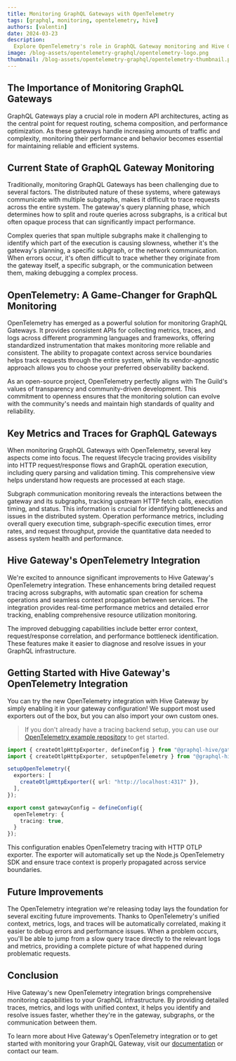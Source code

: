 ```yaml
---
title: Monitoring GraphQL Gateways with OpenTelemetry
tags: [graphql, monitoring, opentelemetry, hive]
authors: [valentin]
date: 2024-03-23
description:
  Explore OpenTelemetry's role in GraphQL Gateway monitoring and Hive Gateway's latest improvements.
image: /blog-assets/opentelemetry-graphql/opentelemetry-logo.png
thumbnail: /blog-assets/opentelemetry-graphql/opentelemetry-thumbnail.png
---
```


## The Importance of Monitoring GraphQL Gateways

GraphQL Gateways play a crucial role in modern API architectures, acting as the central point for
request routing, schema composition, and performance optimization. As these gateways handle
increasing amounts of traffic and complexity, monitoring their performance and behavior becomes
essential for maintaining reliable and efficient systems.

## Current State of GraphQL Gateway Monitoring

Traditionally, monitoring GraphQL Gateways has been challenging due to several factors. The
distributed nature of these systems, where gateways communicate with multiple subgraphs, makes it
difficult to trace requests across the entire system. The gateway's query planning phase, which
determines how to split and route queries across subgraphs, is a critical but often opaque process
that can significantly impact performance.

Complex queries that span multiple subgraphs make it challenging to identify which part of the
execution is causing slowness, whether it's the gateway's planning, a specific subgraph, or the
network communication. When errors occur, it's often difficult to trace whether they originate from
the gateway itself, a specific subgraph, or the communication between them, making debugging a
complex process.

## OpenTelemetry: A Game-Changer for GraphQL Monitoring

OpenTelemetry has emerged as a powerful solution for monitoring GraphQL Gateways. It provides
consistent APIs for collecting metrics, traces, and logs across different programming languages and
frameworks, offering standardized instrumentation that makes monitoring more reliable and
consistent. The ability to propagate context across service boundaries helps track requests through
the entire system, while its vendor-agnostic approach allows you to choose your preferred
observability backend.

As an open-source project, OpenTelemetry perfectly aligns with The Guild's values of transparency
and community-driven development. This commitment to openness ensures that the monitoring solution
can evolve with the community's needs and maintain high standards of quality and reliability.

## Key Metrics and Traces for GraphQL Gateways

When monitoring GraphQL Gateways with OpenTelemetry, several key aspects come into focus. The
request lifecycle tracing provides visibility into HTTP request/response flows and GraphQL operation
execution, including query parsing and validation timing. This comprehensive view helps understand
how requests are processed at each stage.

Subgraph communication monitoring reveals the interactions between the gateway and its subgraphs,
tracking upstream HTTP fetch calls, execution timing, and status. This information is crucial for
identifying bottlenecks and issues in the distributed system. Operation performance metrics,
including overall query execution time, subgraph-specific execution times, error rates, and request
throughput, provide the quantitative data needed to assess system health and performance.

## Hive Gateway's OpenTelemetry Integration

We're excited to announce significant improvements to Hive Gateway's OpenTelemetry integration.
These enhancements bring detailed request tracing across subgraphs, with automatic span creation for
schema operations and seamless context propagation between services. The integration provides
real-time performance metrics and detailed error tracking, enabling comprehensive resource
utilization monitoring.

The improved debugging capabilities include better error context, request/response correlation, and
performance bottleneck identification. These features make it easier to diagnose and resolve issues
in your GraphQL infrastructure.

## Getting Started with Hive Gateway's OpenTelemetry Integration

You can try the new OpenTelemetry integration with Hive Gateway by simply enabling it in your
gateway configuration! We support most used exporters out of the box, but you can also import your
own custom ones.

> If you don't already have a tracing backend setup, you can use our
> [OpenTelemetry example repository](https://github.com/the-guild-org/graphql-gateway-otel/tree/main/otel)
> to get started.

```typescript
import { createOtlpHttpExporter, defineConfig } from "@graphql-hive/gateway";
import { createOtlpHttpExporter, setupOpenTelemetry } from "@graphql-hive/opentelemetry-setup";

setupOpenTelemetry({
  exporters: [
    createOtlpHttpExporter({ url: "http://localhost:4317" }),
  ],
});

export const gatewayConfig = defineConfig({
  openTelemetry: {
    tracing: true,
  }
});
```

This configuration enables OpenTelemetry tracing with HTTP OTLP exporter. The exporter will
automatically set up the Node.js OpenTelemetry SDK and ensure trace context is properly propagated
across service boundaries.

## Future Improvements

The OpenTelemetry integration we're releasing today lays the foundation for several exciting future
improvements. Thanks to OpenTelemetry's unified context, metrics, logs, and traces will be
automatically correlated, making it easier to debug errors and performance issues. When a problem
occurs, you'll be able to jump from a slow query trace directly to the relevant logs and metrics,
providing a complete picture of what happened during problematic requests.

## Conclusion

Hive Gateway's new OpenTelemetry integration brings comprehensive monitoring capabilities to your
GraphQL infrastructure. By providing detailed traces, metrics, and logs with unified context, it
helps you identify and resolve issues faster, whether they're in the gateway, subgraphs, or the
communication between them.

To learn more about Hive Gateway's OpenTelemetry integration or to get started with monitoring your
GraphQL Gateway, visit our [documentation](https://docs.graphql-hive.com) or contact our team.
